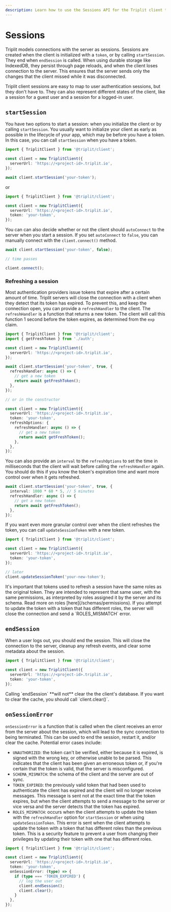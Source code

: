 ```yaml
---
description: Learn how to use the Sessions API for the Triplit client to model auth events in your app.
---
```



# Sessions

Triplit models connections with the server as sessions. Sessions are created when the client is initialized with a `token`, or by calling `startSession`. They end when `endSession` is called. When using durable storage like IndexedDB, they persist through page reloads, and when the client loses connection to the server. This ensures that the server sends only the changes that the client missed while it was disconnected.

Triplit client sessions are easy to map to user authentication sessions, but they don't have to. They can also represent different states of the client, like a session for a guest user and a session for a logged-in user.

## `startSession`

You have two options to start a session: when you initialize the client or by calling `startSession`. You usually want to initialize your client as early as possible in the lifecycle of your app, which may be before you have a token. In this case, you can call `startSession` when you have a token.

```ts
import { TriplitClient } from '@triplit/client';

const client = new TriplitClient({
  serverUrl: 'https://<project-id>.triplit.io',
});

await client.startSession('your-token');
```

or

```ts
import { TriplitClient } from '@triplit/client';

const client = new TriplitClient({
  serverUrl: 'https://<project-id>.triplit.io',
  token: 'your-token',
});
```

You can can also decide whether or not the client should `autoConnect` to the server when you start a session. If you set `autoConnect` to `false`, you can manually connect with the `client.connect()` method.

```ts
await client.startSession('your-token', false);

// time passes

client.connect();
```

### Refreshing a session

Most authentication providers issue tokens that expire after a certain amount of time. Triplit servers will close the connection with a client when they detect that its token has expired. To prevent this, and keep the connection open, you can provide a `refreshHandler` to the client. The `refreshHandler` is a function that returns a new token. The client will call this function 1 second before the token expires, as determined from the `exp` claim.

```ts
import { TriplitClient } from '@triplit/client';
import { getFreshToken } from './auth';

const client = new TriplitClient({
  serverUrl: 'https://<project-id>.triplit.io',
});

await client.startSession('your-token', true, {
  refreshHandler: async () => {
    // get a new token
    return await getFreshToken();
  },
});

// or in the constructor

const client = new TriplitClient({
  serverUrl: 'https://<project-id>.triplit.io',
  token: 'your-token',
  refreshOptions: {
    refreshHandler: async () => {
      // get a new token
      return await getFreshToken();
    },
  },
});
```

You can also provide an `interval` to the `refreshOptions` to set the time in milliseconds that the client will wait before calling the `refreshHandler` again. You should do this if you know the token's expiration time and want more control over when it gets refreshed.

```ts
await client.startSession('your-token', true, {
  interval: 1000 * 60 * 5, // 5 minutes
  refreshHandler: async () => {
    // get a new token
    return await getFreshToken();
  },
});
```

If you want even more granular control over when the client refreshes the token, you can call `updateSessionToken` with a new token.

```ts
import { TriplitClient } from '@triplit/client';

const client = new TriplitClient({
  serverUrl: 'https://<project-id>.triplit.io',
  token: 'your-token',
});

// later
client.updateSessionToken('your-new-token');
```

<Callout>
  It's important that tokens used to refresh a session have the same roles as
  the original token. They are intended to represent that same user, with the
  same permissions, as interpreted by roles assigned it by the server and its
  schema. Read more on roles [here](/schemas/permissions). If you attempt to
  update the token with a token that has different roles, the server will close
  the connection and send a `ROLES_MISMATCH` error.
</Callout>

## `endSession`

When a user logs out, you should end the session. This will close the connection to the server, cleanup any refresh events, and clear some metadata about the session.

```ts
import { TriplitClient } from '@triplit/client';

const client = new TriplitClient({
  serverUrl: 'https://<project-id>.triplit.io',
  token: 'your-token',
});
```

<Callout>
  Calling `endSession` **will not** clear the the client's database. If you want
  to clear the cache, you should call `client.clear()`.
</Callout>

## `onSessionError`

`onSessionError` is a function that is called when the client receives an error from the server about the session, which will lead to the sync connection to being terminated. This can be used to end the session, restart it, and/or clear the cache. Potential error cases include:

- `UNAUTHORIZED`: the token can't be verified, either because it is expired, is signed with the wrong key, or otherwise unable to be parsed. This indicates that the client has been given an erroneous token or, if you're certain that the token is valid, that the server is misconfigured.
- `SCHEMA_MISMATCH`: the schema of the client and the server are out of sync.
- `TOKEN_EXPIRED`: the previously valid token that had been used to authenticate the client has expired and the client will no longer receive messages. This message is sent not at the exact time that the token expires, but when the client attempts to send a message to the server or vice versa and the server detects that the token has expired.
- `ROLES_MISMATCH`: occurs when the client attempts to update the token with the `refreshHandler` option for `startSession` or when using `updateSessionToken`. This error is sent when the client attempts to update the token with a token that has different roles than the previous token. This is a security feature to prevent a user from changing their privileges by updating their token with one that has different roles.

```ts
import { TriplitClient } from '@triplit/client';

const client = new TriplitClient({
  serverUrl: 'https://<project-id>.triplit.io',
  token: 'your-token',
  onSessionError: (type) => {
    if (type === 'TOKEN_EXPIRED') {
      // log the user out
      client.endSession();
      client.clear();
    }
  },
});
```
